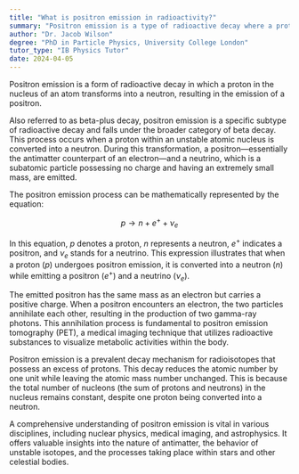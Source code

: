 ```yaml
---
title: "What is positron emission in radioactivity?"
summary: "Positron emission is a type of radioactive decay where a proton in the nucleus converts into a neutron, emitting a positron."
author: "Dr. Jacob Wilson"
degree: "PhD in Particle Physics, University College London"
tutor_type: "IB Physics Tutor"
date: 2024-04-05
---
```


Positron emission is a form of radioactive decay in which a proton in the nucleus of an atom transforms into a neutron, resulting in the emission of a positron.

Also referred to as beta-plus decay, positron emission is a specific subtype of radioactive decay and falls under the broader category of beta decay. This process occurs when a proton within an unstable atomic nucleus is converted into a neutron. During this transformation, a positron—essentially the antimatter counterpart of an electron—and a neutrino, which is a subatomic particle possessing no charge and having an extremely small mass, are emitted.

The positron emission process can be mathematically represented by the equation:

$$
p \rightarrow n + e^+ + \nu_e
$$

In this equation, $p$ denotes a proton, $n$ represents a neutron, $e^+$ indicates a positron, and $\nu_e$ stands for a neutrino. This expression illustrates that when a proton ($p$) undergoes positron emission, it is converted into a neutron ($n$) while emitting a positron ($e^+$) and a neutrino ($\nu_e$).

The emitted positron has the same mass as an electron but carries a positive charge. When a positron encounters an electron, the two particles annihilate each other, resulting in the production of two gamma-ray photons. This annihilation process is fundamental to positron emission tomography (PET), a medical imaging technique that utilizes radioactive substances to visualize metabolic activities within the body.

Positron emission is a prevalent decay mechanism for radioisotopes that possess an excess of protons. This decay reduces the atomic number by one unit while leaving the atomic mass number unchanged. This is because the total number of nucleons (the sum of protons and neutrons) in the nucleus remains constant, despite one proton being converted into a neutron.

A comprehensive understanding of positron emission is vital in various disciplines, including nuclear physics, medical imaging, and astrophysics. It offers valuable insights into the nature of antimatter, the behavior of unstable isotopes, and the processes taking place within stars and other celestial bodies.
    